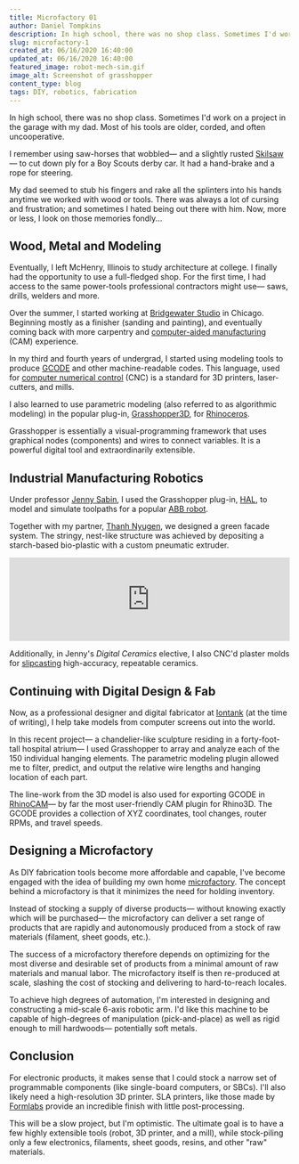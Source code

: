 ```yaml
---
title: Microfactory 01
author: Daniel Tompkins
description: In high school, there was no shop class. Sometimes I'd work on a project in the garage with my dad. Most of his tools are older, corded, and often uncooperative. I remember using saw-horses that wobbled&mdash; and a slightly rusted Skilsaw&mdash; to cut down ply for a Boy Scouts derby car. It had a hand-brake and a rope for steering. My dad seemed to stub his fingers and rake all the splinters into his hands anytime we worked with wood or tools. There was always a lot of cursing and frustration; and sometimes I hated being out there with him. Now, more or less, I look on those memories fondly...
slug: microfactory-1
created_at: 06/16/2020 16:40:00
updated_at: 06/16/2020 16:40:00
featured_image: robot-mech-sim.gif
image_alt: Screenshot of grasshopper
content_type: blog
tags: DIY, robotics, fabrication
---
```

<ProseWrapper>
In high school, there was no shop class. Sometimes I'd work on a project in the garage with my dad. Most of his tools are older, corded, and often uncooperative.

I remember using saw-horses that wobbled&mdash; and a slightly rusted [Skilsaw](https://i.redd.it/9q1tp6zfml001.png)&mdash; to cut down ply for a Boy Scouts derby car. It had a hand-brake and a rope for steering.

My dad seemed to stub his fingers and rake all the splinters into his hands anytime we worked with wood or tools. There was always a lot of cursing and frustration; and sometimes I hated being out there with him. Now, more or less, I look on those memories fondly...

## Wood, Metal and Modeling

Eventually, I left McHenry, Illinois to study architecture at college. I finally had the opportunity to use a full-fledged shop. For the first time, I had access to the same power-tools professional contractors might use&mdash; saws, drills, welders and more.

Over the summer, I started working at [Bridgewater Studio](https://bridgewaterstudio.net) in Chicago. Beginning mostly as a finisher (sanding and painting), and eventually coming back with more carpentry and [computer-aided manufacturing](https://en.wikipedia.org/wiki/Computer-aided_manufacturing) (CAM) experience.

In my third and fourth years of undergrad, I started using modeling tools to produce [GCODE](https://en.wikipedia.org/wiki/G-code) and other machine-readable codes. This language, used for [computer numerical control](https://en.wikipedia.org/wiki/Numerical_control) (CNC) is a standard for 3D printers, laser-cutters, and mills.

I also learned to use parametric modeling (also referred to as algorithmic modeling) in the popular plug-in, [Grasshopper3D](https://www.grasshopper3d.com/), for [Rhinoceros](https://www.rhino3d.com/gallery).

Grasshopper is essentially a visual-programming framework that uses graphical nodes (components) and wires to connect variables. It is a powerful digital tool and extraordinarily extensible.

<OneColumn>
  <ImageWrapper
    alt='Screenshot of the Grasshopper3D interface, showing nodes and connecting "wires".'
    src="/assets/img/blog/microfactory-1/grasshopper-interface.png"
    height="1578"
    width="675"
  />
</OneColumn>

## Industrial Manufacturing Robotics

Under professor [Jenny Sabin](https://www.jennysabin.com/), I used the Grasshopper plug-in, [HAL](https://hal-robotics.com/), to model and simulate toolpaths for a popular [ABB robot](https://new.abb.com/products/robotics/industrial-robots/irb-4600).

Together with my partner, [Thanh Nyugen](https://www.linkedin.com/in/thanh-nguyen-5b72b051/), we designed a green facade system. The stringy, nest-like structure was achieved by depositing a starch-based bio-plastic with a custom pneumatic extruder.

<OneColumn>
  <iframe
    style={{ backgroundColor: 'black', marginBottom: 0 }}
    src="https://player.vimeo.com/video/170103352"
    width="100%"
    height="auto"
    frameborder="0"
    allow="autoplay; fullscreen"
    allowfullscreen
  ></iframe>
</OneColumn>

Additionally, in Jenny's <em>Digital Ceramics</em> elective, I also CNC'd plaster molds for [slipcasting](https://en.wikipedia.org/wiki/Slipcasting) high-accuracy, repeatable ceramics.

<OneColumn>
  <ImageWrapper
    alt='Colorfully glazed "bricks", the folded trapezoid shapes are interlocked in a miniature wall.'
    src="/assets/img/blog/microfactory-1/digital_ceramics.jpg"
    height="1368"
    width="1368"
  />
</OneColumn>

## Continuing with Digital Design & Fab

Now, as a professional designer and digital fabricator at [Iontank](https://iontank.com) (at the time of writing), I help take models from computer screens out into the world.

<OneColumn>
  <ImageWrapper
    alt="Image of the hanging dual-helix light sculpture in the atrium of Allegheny General Hospital's new atrium addition, the Academic Cancer Center."
    src="/assets/img/blog/microfactory-1/chandelier-ACC.jpg"
    height="1224"
    width="1224"
  />
</OneColumn>

In this recent project&mdash; a chandelier-like sculpture residing in a forty-foot-tall hospital atrium&mdash; I used Grasshopper to array and analyze each of the 150 individual hanging elements. The parametric modeling plugin allowed me to filter, predict, and output the relative wire lengths and hanging location of each part.

The line-work from the 3D model is also used for exporting GCODE in [RhinoCAM](https://mecsoft.com/rhinocam-mill/)&mdash; by far the most user-friendly CAM plugin for Rhino3D. The GCODE provides a collection of XYZ coordinates, tool changes, router RPMs, and travel speeds.

## Designing a Microfactory

As DIY fabrication tools become more affordable and capable, I've become engaged with the idea of building my own home [microfactory](https://en.wikipedia.org/wiki/Microfactory). The concept behind a microfactory is that it minimizes the need for holding inventory.

Instead of stocking a supply of diverse products&mdash; without knowing exactly which will be purchased&mdash; the microfactory can deliver a set range of products that are rapidly and autonomously produced from a stock of raw materials (filament, sheet goods, etc.).

The success of a microfactory therefore depends on optimizing for the most diverse and desirable set of products from a minimal amount of raw materials and manual labor. The microfactory itself is then re-produced at scale, slashing the cost of stocking and delivering to hard-to-reach locales.

To achieve high degrees of automation, I'm interested in designing and constructing a mid-scale 6-axis robotic arm. I'd like this machine to be capable of high-degrees of manipulation (pick-and-place) as well as rigid enough to mill hardwoods&mdash; potentially soft metals.

<OneColumn>
  <ImageWrapper
    alt="Simulation (built with Grasshopper3D) of a 6-axis robotic arm's range-of-motion"
    src="/assets/img/blog/microfactory-1/robot-mech-sim.gif"
    height="174"
    width="400"
  />
</OneColumn>

## Conclusion

For electronic products, it makes sense that I could stock a narrow set of programmable components (like single-board computers, or SBCs). I'll also likely need a high-resolution 3D printer. SLA printers, like those made by [Formlabs](https://formlabs.com/) provide an incredible finish with little post-processing.

This will be a slow project, but I'm optimistic. The ultimate goal is to have a few highly extensible tools (robot, 3D printer, and a mill), while stock-piling only a few electronics, filaments, sheet goods, resins, and other "raw" materials.
</ProseWrapper>

